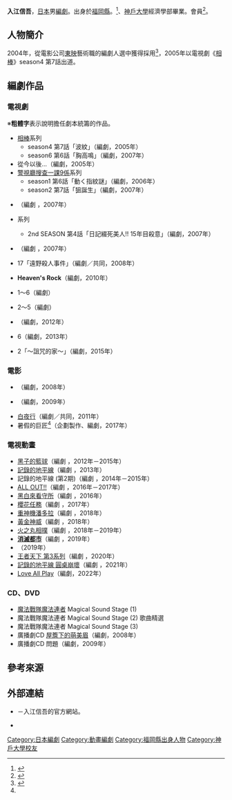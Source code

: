 {{multiple issues|
{{refimprove|time=2016-10-07T04:30:06+00:00}}
{{overly detailed|time=2016-10-07T04:30:06+00:00}}
{{primarysources|time=2016-10-07T04:30:06+00:00}}
}}
{{japanese|japanese=入江 信吾|kana=いりえ しんご|romaji=Irie Shingo}}
'''入江信吾'''{{BD|1976年|5月4日<ref>{{Cite web|url=http://www.pacola.co.jp/newslist/archives/355|script-title=ja:福岡人お仕事トーク vol.001 9/3 脚本家 入江信吾 氏｜福岡人お仕事トーク｜お知らせ／新着情報｜【公式】福岡の求人広告は株式会社パコラ|accessdate=2018-04-19|website=www.pacola.co.jp|language=ja|archive-date=2019-07-26|archive-url=https://web.archive.org/web/20190726084633/http://www.pacola.co.jp/newslist/archives/355|dead-url=no}}</ref>||}}，[[日本|日本]]男[[編劇|編劇]]。出身於[[福岡縣|福岡縣]]。{{link-ja|福岡縣立修猷館高等學校|福岡県立修猷館高等学校}}<ref name="fuku">{{Cite web|date=2015-05-14|work=福岡縣立修猷館高等學校同窗會 東京修猷會|url=http://shuyu.gr.jp/tky/2015/07/611-2.html|title=東京修猷會 第611回二木會|publisher={{link-ja|福岡縣立修猷館高等學校|福岡県立修猷館高等学校}}|accessdate=2016-10-06|language=ja|archive-date=2018-12-14|archive-url=https://web.archive.org/web/20181214213856/http://shuyu.gr.jp/tky/2015/07/611-2.html|dead-url=no}}</ref>、[[神戶大學|神戶大學]]經濟學部畢業。{{link-ja|日本編劇聯盟|日本脚本家連盟}}會員<ref name=":0">{{Cite news|title=製作人員|work=電影『暑假的巨匠』公式官網|date=2015-06-20|url=http://nokoeiga.com/staff/|accessdate=2018-04-19|language=ja|archive-date=2020-08-10|archive-url=https://web.archive.org/web/20200810110304/http://nokoeiga.com/staff/|dead-url=no}}</ref>。

== 人物簡介 ==
2004年，從電影公司[[東映|東映]]藝術職的編劇人選中獲得採用<ref>{{Cite web|url=https://www.fukuoka-film.com/creator/1/|script-title=ja:福岡ゆかりのクリエイター|accessdate=2018-04-19|website=福岡Film Commission|language=ja|archive-date=2020-09-28|archive-url=https://web.archive.org/web/20200928144236/https://www.fukuoka-film.com/creator/1/|dead-url=no}}</ref>，2005年以電視劇《[[相棒|相棒]]》season4 第7話出道。

== 編劇作品 ==
=== 電視劇 ===
※'''粗體字'''表示說明擔任劇本統籌的作品。
* [[相棒|相棒]]系列
** season4 第7話「波紋」（編劇，2005年）
** season6 第6話「{{lang|ja|この}}胸{{lang|ja|の}}高鳴{{lang|ja|りを}}」（編劇，2007年）
* 從今以後…（編劇，2005年）
* [[警視廳搜查一課9係|警視廳搜查一課9係]]系列
** season1 第6話「動く指紋{{lang|ja|の}}謎」（編劇，2006年）
** season2 第7話「狙{{lang|ja|われた}}誕生{{lang|ja|会}}」（編劇，2007年）
* {{link-ja|美味學院|美味學院|美味學院}}（編劇<!--第5、9話-->，2007年）
* {{link-ja|女刑事水紀 ～京都洛西署物語～|女刑事みずき〜京都洛西署物語〜}}系列
** 2nd SEASON 第4話「{{lang|ja|恋}}日記{{lang|ja|を}}綴{{lang|ja|る}}死美人!! 15年目{{lang|ja|の}}殺意」（編劇，2007年）
* {{link-ja|Sunshine Days|サンシャイン デイズ}}（編劇<!--第2、7、8、11話-->，2007年）
* {{lang|ja|{{link-ja|信濃のコロンボ事件ファイル|信濃のコロンボ事件ファイル}}}}17「遠野殺人事件」（編劇／共同，2008年）
* '''Heaven's Rock'''（編劇，2010年）
* {{link-ja|釣魚刑事|釣り刑事}}1～6（編劇）
* {{link-ja|醫療搜查官 財前一二三|医療捜査官 財前一二三}}2～5（編劇）
* {{link-ja|請勿拍攝！偶像內幕|撮らないで下さい!!グラビアアイドル裏物語}}（編劇，2012年）
* {{link-ja|刑事的證明|刑事の証明}}6（編劇，2013年）
* {{link-ja|名偵探 神津恭介|名探偵 神津恭介}}2「～詛咒的家～」（編劇，2015年）

=== 電影 ===
* {{link-ja|Sunshine Days|サンシャイン デイズ}}（編劇，2008年）
* {{link-ja|RISE UP|RISE UP}}（編劇，2009年）
* [[白夜行|白夜行]]（編劇／共同，2011年）
* 暑假的巨匠<ref name=":0" />（企劃製作、編劇，2017年）

=== 電視動畫 ===
* [[黑子的籃球|黑子的籃球]]（編劇<!--第3、6、9、12、16、20、22、30、31、34、52、55、58、61話-->，2012年－2015年）
* [[記錄的地平線|記錄的地平線]]（編劇<!--第5、7、12、16話-->，2013年）
* 記錄的地平線 (第2期)（編劇<!--第2、8、13、18話-->，2014年－2015年）
* [[ALL_OUT!!|ALL OUT!!]]（編劇<!--第2、5話-->，2016年－2017年）	
* [[黑白來看守所|黑白來看守所]]（編劇<!--第6話-->，2016年）
* [[櫻花任務|櫻花任務]]（編劇<!--第6～9、12～13、17～20話-->，2017年）
* [[重神機潘多拉|重神機潘多拉]]（編劇<!--第5～6話-->，2018年）
* [[黃金神威|黃金神威]]（編劇<!--第4、8、11話-->，2018年）
* [[火之丸相撲|火之丸相撲]]（編劇<!--第1話-->，2018年－2019年）
* '''[[消滅都市|消滅都市]]'''（編劇<!--全12話-->，2019年）
* '''{{link-ja|博多明太！妖精霹靂芥末子|博多明太!ぴりからこちゃん}}'''（2019年）
* [[王者天下|王者天下 第3系列]]（編劇<!--第3話-->，2020年）
* [[記錄的地平線|記錄的地平線 圓桌崩壞]]（編劇<!--第4、8、9話-->，2021年）
* [[Love_All_Play|Love All Play]]（編劇，2022年）

=== CD、DVD ===
* [[魔法戰隊魔法連者|魔法戰隊魔法連者]] Magical Sound Stage (1)
* 魔法戰隊魔法連者 Magical Sound Stage (2) 歌曲精選
* 魔法戰隊魔法連者 Magical Sound Stage (3) {{lang|ja|トラベリオン マジカルサウンズツアーズ}}
* 廣播劇CD [[屋簷下的萌美眉|屋簷下的萌美眉]]（編劇，2008年）
* 廣播劇CD {{lang|ja|そこはぼくらの}}問題{{lang|ja|ですから}}（編劇，2009年）

== 參考來源 ==
{{reflist}}

== 外部連結 ==
* {{lang|ja|[http://iris-in.com/ 脚本家 入江信吾の書斎]}} {{ja icon}}－入江信吾的官方網站。
* {{Twitter|zaq_barran}} {{ja icon}}

{{DEFAULTSORT:Irie Shingo}}
[[Category:日本編劇|Category:日本編劇]]
[[Category:動畫編劇|Category:動畫編劇]]
[[Category:福岡縣出身人物|Category:福岡縣出身人物]]
[[Category:神戶大學校友|Category:神戶大學校友]]